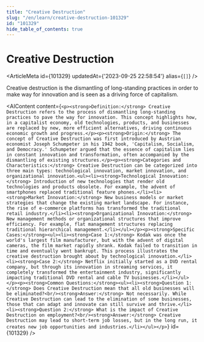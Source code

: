 ```yaml
---
title: "Creative Destruction"
slug: "/en/learn/creative-destruction-101329"
id: "101329"
hide_table_of_contents: true
---
```



# Creative Destruction

<ArticleMeta id={101329} updatedAt={'2023-09-25 22:58:54'} alias={`[]`} />
<div className='border-solid border-b border-t-0 my-4 border-[var(--ifm-color-gray-300)]' />

Creative destruction is the dismantling of long-standing practices in order to make way for innovation and is seen as a driving force of capitalism.

<AIContent content={`<p><strong>Definition:</strong> Creative Destruction refers to the process of dismantling long-standing practices to pave the way for innovation. This concept highlights how, in a capitalist economy, old technologies, products, and businesses are replaced by new, more efficient alternatives, driving continuous economic growth and progress.</p><p><strong>Origin:</strong> The concept of Creative Destruction was first introduced by Austrian economist Joseph Schumpeter in his 1942 book, 'Capitalism, Socialism, and Democracy.' Schumpeter argued that the essence of capitalism lies in constant innovation and transformation, often accompanied by the dismantling of existing structures.</p><p><strong>Categories and Characteristics:</strong> Creative Destruction can be categorized into three main types: technological innovation, market innovation, and organizational innovation.<ul><li><strong>Technological Innovation:</strong> Introduction of new technologies that render old technologies and products obsolete. For example, the advent of smartphones replaced traditional feature phones.</li><li><strong>Market Innovation:</strong> New business models or market strategies that change the existing market landscape. For instance, the rise of e-commerce platforms has transformed the traditional retail industry.</li><li><strong>Organizational Innovation:</strong> New management methods or organizational structures that improve efficiency. For example, flat management structures replacing traditional hierarchical management.</li></ul></p><p><strong>Specific Cases:</strong><ul><li><strong>Case 1:</strong> Kodak was once the world's largest film manufacturer, but with the advent of digital cameras, the film market rapidly shrank. Kodak failed to transition in time and eventually went bankrupt. This process illustrates the creative destruction brought about by technological innovation.</li><li><strong>Case 2:</strong> Netflix initially started as a DVD rental company, but through its innovation in streaming services, it completely transformed the entertainment industry, significantly impacting traditional DVD rental and cable TV businesses.</li></ul></p><p><strong>Common Questions:</strong><ul><li><strong>Question 1:</strong> Does Creative Destruction mean that all old businesses will be eliminated?<br/><strong>Answer:</strong> Not necessarily. While Creative Destruction can lead to the elimination of some businesses, those that can adapt and innovate can still survive and thrive.</li><li><strong>Question 2:</strong> What is the impact of Creative Destruction on employment?<br/><strong>Answer:</strong> Creative Destruction may lead to short-term job losses, but in the long run, it creates new job opportunities and industries.</li></ul></p>`} id={101329} />
